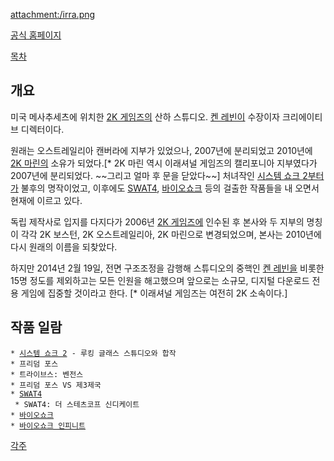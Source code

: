 attachment:/irra.png

[http://www.irrationalgames.com/ 공식 홈페이지]

[[목차]]

== 개요 ==
미국 메사추세츠에 위치한 [[2K 게임즈]]의 산하 스튜디오. [[켄 레빈]]이 수장이자 크리에이티브 디렉터이다.

원래는 오스트레일리아 캔버라에 지부가 있었으나, 2007년에 분리되었고 2010년에 [[2K 마린]]의 소유가 되었다.[* 2K 마린 역시 이래셔널 게임즈의 캘리포니아 지부였다가 2007년에 분리되었다. ~~그리고 얼마 후 문을 닫았다~~] 처녀작인 [[시스템 쇼크 2]]부터가 불후의 명작이었고, 이후에도 [[SWAT4]], [[바이오쇼크]] 등의 걸출한 작품들을 내 오면서 현재에 이르고 있다.

독립 제작사로 입지를 다지다가 2006년 [[2K 게임즈]]에 인수된 후 본사와 두 지부의 명칭이 각각 2K 보스턴, 2K 오스트레일리아, 2K 마린으로 변경되었으며, 본사는 2010년에 다시 원래의 이름을 되찾았다.

하지만 2014년 2월 19일, 전면 구조조정을 감행해 스튜디오의 중핵인 [[켄 레빈]]을 비롯한 15명 정도를 제외하고는 모든 인원을 해고했으며 앞으로는 소규모, 디지털 다운로드 전용 게임에 집중할 것이라고 한다. [* 이래셔널 게임즈는 여전히 2K 소속이다.]
== 작품 일람 ==
 * [[시스템 쇼크 2]] - 루킹 글래스 스튜디오와 합작
 * 프리덤 포스
 * 트라이브스: 벤전스
 * 프리덤 포스 VS 제3제국
 * [[SWAT4]]
  * SWAT4: 더 스테츠코프 신디케이트
 * [[바이오쇼크]]
 * [[바이오쇼크 인피니트]]

[[각주]]
